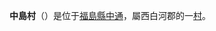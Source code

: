 {{日本町村|
自治體名=中島|
町村=村|
圖像=[[File:Nakajima_village_hall.JPG|240px]]|
圖像說明=中島村公所|
町村章=|
日文原名=中島村|
平假名=なかじまむら|
羅馬字拼音=Nakajima-mura|
都道府縣=福島縣|
支廳=|
郡=西白河郡|
編號=07465-9|
面積=18.91|
邊界未定=|
人口=5,419|
統計時間=2007年8月1日|
自治體=[[白河市|白河市]]、[[矢吹町|矢吹町]]、[[泉崎村|泉崎村]]、[[石川町|石川町]]|
樹=[[赤松|赤松]]|
花=[[山茶花|山茶花]]|
鳥=|
其他象徵物=|
其他象徵=|
郵遞區號=961-0192|
所在地=西白河郡中島村大字滑津字中島西11番地之1|
電話號碼=248-52-2111|
外部連結=http://www.vill-nakajima.jp/cgi-bin/odb-get.exe?wit_template=AM020008|
經度=|
緯度=|
地圖=|
註記=
}}
'''中島村'''（{{jpn|j=中島村|hg=なかじまむら|rm=Nakajima mura|f=y}}）是位于[[福島縣|福島縣]][[中通_(福島縣)|中通]]，屬西白河郡的一[[村|村]]。

{{福島縣}}
{{Authority control}}
{{日本地理小作品}}